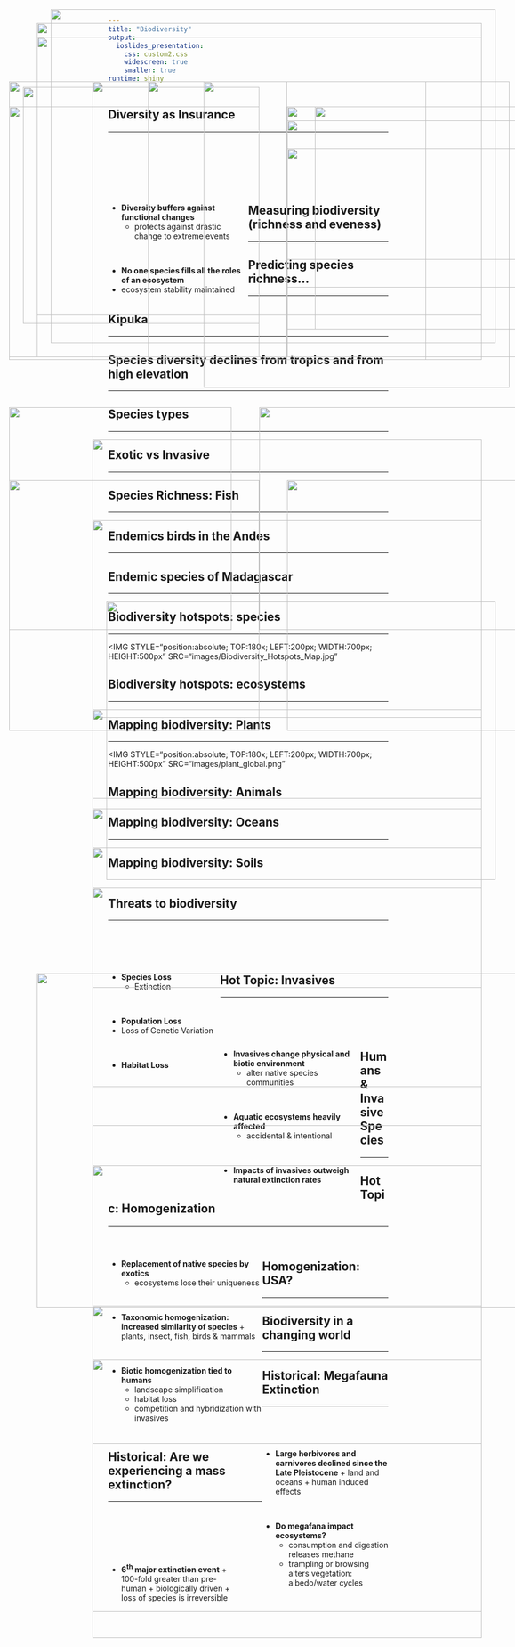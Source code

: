 ```yaml
---
title: "Biodiversity"
output: 
  ioslides_presentation:
    css: custom2.css
    widescreen: true
    smaller: true
runtime: shiny
---
```


## 

<IMG STYLE="position:absolute; TOP:100px; LEFT:100px; WIDTH:800px; HEIGHT:500px" SRC="images/components.jpg">

## 
<IMG STYLE="position:absolute; TOP:75px; LEFT:100px; WIDTH:800px; HEIGHT:600px" SRC="images/diversity_role.jpg.">

## Diversity as Insurance
<hr>
<br/>
<br/>
<br/>
<br/>
<br/>

<div style="float: left; width: 50%;">
* **Diversity buffers against functional changes**
    + protects against drastic change to extreme events

<br/>

*  **No one species fills all the roles of an ecosystem**
  + ecosystem stability maintained
</div>

<IMG STYLE="position:absolute; TOP:300px; LEFT:550px; WIDTH:500px; HEIGHT:250px" SRC="images/redund.jpg">

## Measuring biodiversity (richness and eveness)
<hr>
  
<IMG STYLE="position:absolute; TOP:180px; LEFT:50px; WIDTH:500px; HEIGHT:500px" SRC="images/diverse_eco.jpg">

<IMG STYLE="position:absolute; TOP:300px; LEFT:550px; WIDTH:450px; HEIGHT:200px" SRC="images/simpson-index.jpeg">

## Predicting species richness...
<hr>

<IMG STYLE="position:absolute; TOP:225px; LEFT:50px; WIDTH:450px; HEIGHT:450px" SRC="images/island_biogeo.jpg">

<IMG STYLE="position:absolute; TOP:225px; LEFT:550px; WIDTH:450px; HEIGHT:450px" SRC="images/islands.png">

## Kipuka
<hr>

<IMG STYLE="position:absolute; TOP:225px; LEFT:50px; WIDTH:450px; HEIGHT:450px" SRC="images/kipuka1.jpg">

<IMG STYLE="position:absolute; TOP:225px; LEFT:550px; WIDTH:450px; HEIGHT:450px" SRC="images/kipuka2.jpg">

## Species diversity declines from tropics and from high elevation
<hr>

<IMG STYLE="position:absolute; TOP:180px; LEFT:200px; WIDTH:700px; HEIGHT:500px" SRC="images/biomes2.png">

##
<IMG STYLE="position:absolute; TOP:300x; LEFT:50px; WIDTH:400px; HEIGHT:400px" SRC="images/amazon_new.jpg">

<IMG STYLE="position:absolute; TOP:300x; LEFT:500px; WIDTH:600px; HEIGHT:400px" SRC="images/extinction4.jpg">

## Species types
<hr>

<IMG STYLE="position:absolute; TOP:180x; LEFT:200px; WIDTH:700px; HEIGHT:500px" SRC="images/australia_species.jpg">

## Exotic vs Invasive
<hr>

<IMG STYLE="position:absolute; TOP:250x; LEFT:50px; WIDTH:450px; HEIGHT:450px" SRC="images/exotic.jpg">

<IMG STYLE="position:absolute; TOP:250x; LEFT:550px; WIDTH:450px; HEIGHT:450px" SRC="images/ninja_turtles.jpg">

## Species Richness: Fish
<hr>

<IMG STYLE="position:absolute; TOP:180x; LEFT:200px; WIDTH:700px; HEIGHT:500px" SRC="images/fish_endemics.jpg">

## Endemics birds in the Andes
<hr>

<IMG STYLE="position:absolute; TOP:180px; LEFT:300px; WIDTH:500px; HEIGHT:500px" SRC="images/endemic_birds.jpg">

## Endemic species of Madagascar
<hr>

<IMG STYLE="position:absolute; TOP:160x; LEFT:225px; WIDTH:700px; HEIGHT:500px" SRC="images/madagascar.png">

## Biodiversity hotspots: species
<hr>

<IMG STYLE="position:absolute; TOP:180x; LEFT:200px; WIDTH:700px; HEIGHT:500px" SRC="images/Biodiversity_Hotspots_Map.jpg"

## Biodiversity hotspots: ecosystems
<hr>
<IMG STYLE="position:absolute; TOP:180x; LEFT:200px; WIDTH:700px; HEIGHT:500px" SRC="images/ecoregions.jpg">

## Mapping biodiversity: Plants
<hr>

<IMG STYLE="position:absolute; TOP:180x; LEFT:200px; WIDTH:700px; HEIGHT:500px" SRC="images/plant_global.png"

## Mapping biodiversity: Animals

<IMG STYLE="position:absolute; TOP:180x; LEFT:200px; WIDTH:700px; HEIGHT:500px" SRC="images/animals_biodiverse.jpg">

## Mapping biodiversity: Oceans
<hr>

<IMG STYLE="position:absolute; TOP:180x; LEFT:200px; WIDTH:700px; HEIGHT:500px" SRC="images/ocean_richness.jpg">

## Mapping biodiversity: Soils
<hr>

<IMG STYLE="position:absolute; TOP:180x; LEFT:200px; WIDTH:700px; HEIGHT:500px" SRC="images/soil_biodiversity.jpg">

## Threats to biodiversity
<hr>
<br/>
<br/>
<br/>

<div style="float: left; width: 40%;">
* **Species Loss**
    + Extinction

<br/>

*  **Population Loss**
  + Loss of Genetic Variation
  
 <br/> 
 
* **Habitat Loss**
  
</div>

<IMG STYLE="position:absolute; TOP:180px; LEFT:400px; WIDTH:550px; HEIGHT:550px" SRC="images/biodiversity_threats.jpg">

## 
<IMG STYLE="position:absolute; TOP:100x; LEFT:100px; WIDTH:900px; HEIGHT:600px" SRC="images/ecoregion_status.jpg">

## Hot Topic: Invasives
<hr>
<br/>
<br/>
<br/>

<div style="float: left; width: 50%;">

* **Invasives change physical and biotic environment**
    + alter native species communities

<br/>

* **Aquatic ecosystems heavily affected**
    + accidental & intentional

<br/>

* **Impacts of invasives outweigh natural extinction rates**
 </div>

<IMG STYLE="position:absolute; TOP:250px; LEFT:550px; WIDTH:500px; HEIGHT:300px" SRC="images/invasives2.png">

## Humans & Invasive Species
<hr>

<IMG STYLE="position:absolute; TOP:180x; LEFT:200px; WIDTH:700px; HEIGHT:500px" SRC="images/species_ship.jpg">

## Hot Topic: Homogenization
<hr>
<br/>

<div style="float: left; width: 55%;">

* **Replacement of native species by exotics**
    + ecosystems lose their uniqueness 

<br/>

* **Taxonomic homogenization: increased similarity of species** 
      + plants, insect, fish, birds & mammals

<br/>

* **Biotic homogenization tied to humans**
    + landscape simplification
    + habitat loss
    + competition and hybridization with invasives

</div>

<IMG STYLE="position:absolute; TOP:225px; LEFT:600px; WIDTH:400px; HEIGHT:400px" SRC="images/blender.jpg">

## Homogenization: USA?
<hr>
<IMG STYLE="position:absolute; TOP:180x; LEFT:200px; WIDTH:700px; HEIGHT:550px" SRC="images/usa_diverse.png">

## Biodiversity in a changing world
<hr>

<IMG STYLE="position:absolute; TOP:180x; LEFT:200px; WIDTH:700px; HEIGHT:500px" SRC="images/biodiversity_redistribution.jpg">

## Historical: Megafauna Extinction
<hr>
<br/>
<br/>

<IMG STYLE="position:absolute; TOP:190px; LEFT:75px; WIDTH:425px; HEIGHT:425px" SRC="images/lostmega.jpeg">

<div style="float: right; width: 45%;">

* **Large herbivores and carnivores declined since the Late Pleistocene**
      + land and oceans
      + human induced effects

<br/>

* **Do megafana impact ecosystems?**
    + consumption and digestion releases methane
    + trampling or browsing alters vegetation: albedo/water cycles 

</div>

## Historical: Are we experiencing a mass extinction?
<hr>
<br/>
<br/>
<br/>
<br/>

<div style="float: left; width: 45%;">

* **6^th^ major extinction event**
      + 100-fold greater than pre-human
      + biologically driven
      + loss of species is irreversible
</div>
 
<IMG STYLE="position:absolute; TOP:225px; LEFT:550px; WIDTH:500px; HEIGHT:400px" SRC="images/extinction2.png"> 

##
<IMG STYLE="position:absolute; TOP:50px; LEFT:125px; WIDTH:800px; HEIGHT:600px" SRC="images/extinction3.jpg">

##
<IMG STYLE="position:absolute; TOP:50px; LEFT:125px; WIDTH:800px; HEIGHT:600px" SRC="images/extinction1.png">
